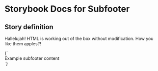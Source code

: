

# Storybook Docs for Subfooter

<Meta title="govtnz-import" />

## Story definition

Hallelujah! HTML is working out of the box without modification.
How you like them apples?!

<Story name="Subfooter" height="100px">
  {` <div class="g-subfooter">  Example subfooter content</div> `}
</Story>
